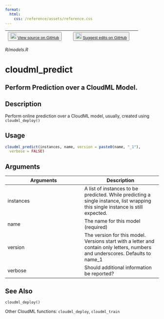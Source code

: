 ```yaml
---
format:
  html:
    css: /reference/assets/reference.css
---
```


| <button class="button"> ![](/reference/assets/GitHub-Mark-32px.png){width="20"} [View source on GitHub](NULL/blob/main/R/models.R) </button> | <button class="button"> ![](/reference/assets/GitHub-Mark-32px.png){width="20"} [Suggest edits on GitHub](NULL/edit/main/R/models.R) </button> |
|:------------------------------:|:--------------------------------------:|

*R/models.R*

# cloudml_predict

## Perform Prediction over a CloudML Model.

## Description
Perform online prediction over a CloudML model, usually, created using `cloudml_deploy()`


## Usage
```r
cloudml_predict(instances, name, version = paste0(name, "_1"), 
  verbose = FALSE) 
```

## Arguments
|Arguments|Description|
|---|---|
| instances | A list of instances to be predicted. While predicting a single instance, list wrapping this single instance is still expected. |
| name | The name for this model (required) |
| version | The version for this model. Versions start with a letter and contain only letters, numbers and underscores. Defaults to name_1 |
| verbose | Should additional information be reported? |






## See Also

`cloudml_deploy()`

Other CloudML functions: `cloudml_deploy`,   `cloudml_train`

